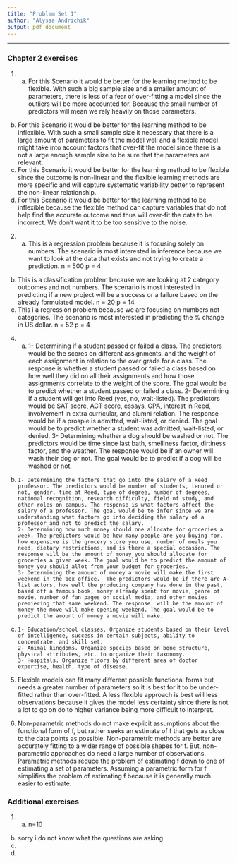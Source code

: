 ```yaml
---
title: "Problem Set 1"
author: "Alyssa Andrichik"
output: pdf_document
---
```


* * *

### Chapter 2 exercises
1. (a) For this Scenario it would be better for the learning method to be flexible. With such a big sample size and a smaller amount of parameters, there is less of a fear of over-fitting a model since the outliers will be more accounted for. Because the small number of predictors will mean we rely heavily on those parameters. 
(b) For this Scenario it would be better for the learning method to be inflexible. With such a small sample size it necessary that there is a large amount of parameters to fit the model well and a flexible model might take into account factors that over-fit the model since there is a not a large enough sample size to be sure that the parameters are relevant. 
(c) For this Scenario it would be better for the learning method to be flexible since the outcome is non-linear and the flexible learning methods are more specific and will capture systematic variability better to represent the non-linear relationship. 
(d) For this Scenario it would be better for the learning method to be inflexible because the flexible method can capture variables that do not help find the accurate outcome and thus will over-fit the data to be incorrect. We don't want it to be too sensitive to the noise.

2. (a) This is a regression problem because it is focusing solely on numbers. The scenario is most interested in inference because we want to look at the data that exists and not trying to create a prediction. n = 500 p = 4
(b) This is a classification problem because we are looking at 2 category outcomes and not numbers. The scenario is most interested in predicting if a new project will be a success or a failure based on the already formulated model.  n = 20 p = 14
(c) This i a regression problem because we are focusing on numbers not categories. The scenario is most interested in predicting the % change in US dollar. n = 52 p = 4

4. (a)  1- Determining if a student passed or failed a class. The predictors would be the scores on different assignments, and the weight of each assignment in relation to the over grade for a class. The response is whether a student passed or failed a class based on how well they did on all their assignments and how those assignments correlate to the weight of the score. The goal would be to predict whether a student passed or failed a class.
        2- Determining if a student will get into Reed (yes, no, wait-listed). The predictors would be SAT score, ACT score, essays, GPA, interest in Reed, involvement in extra curricular, and alumni relation. The response would be if a prospie is admitted, wait-listed, or denied. The goal would be to predict whether a student was admitted, wait-listed, or denied.
        3- Determining whether a dog should be washed or not. The predictors would be time since last bath, smelliness factor, dirtiness factor, and the weather. The response would be if an owner will wash their dog or not. The goal would be to predict if a dog will be washed or not.

(b)     1- Determining the factors that go into the salary of a Reed professor. The predictors would be number of students, tenured or not, gender, time at Reed, type of degree, number of degrees, national recognition, research difficulty, field of study, and other roles on campus. The response is what factors affect the salary of a professor. The goal would be to infer since we are understanding what factors go into deciding the salary of a professor and not to predict the salary.
        2- Determining how much money should one allocate for groceries a week. The predictors would be how many people are you buying for, how expensive is the grocery store you use, number of meals you need, dietary restrictions, and is there a special occasion. The response will be the amount of money you should allocate for groceries a given week. The goal would be to predict the amount of money you should allot from your budget for groceries.
        3- Determining the amount of money a movie will make the first weekend in the box office.  The predictors would be if there are A-list actors, how well the producing company has done in the past, based off a famous book, money already spent for movie, genre of movie, number of fan pages on social media, and other movies premiering that same weekend. The response  will be the amount of money the move will make opening weekend. The goal would be to predict the amount of money a movie will make.

(c)     1- Education/school classes. Organize students based on their level of intelligence, success in certain subjects, ability to concentrate, and skill set.
        2- Animal kingdoms. Organize species based on bone structure, physical attributes, etc. to organize their taxonomy.
        3- Hospitals. Organize floors by different area of doctor expertise, health, type of disease.

5. Flexible models can fit many different possible functional forms but needs a greater number of parameters so it is best for it to be under-fitted rather than over-fitted. A less flexible approach is best will less observations because it gives the model less certainty since there is not a lot to go on do to higher variance being more difficult to interpret. 

6. Non-parametric methods do not make explicit assumptions about the functional form of f, but rather seeks an estimate of f that gets as close to the data points as possible. Non-parametric methods are better are accurately fitting to a wider range of possible shapes for f. But, non-parametric approaches do need a large number of observations. Parametric methods reduce the problem of estimating f down to one of estimating a set of parameters. Assuming a parametric form for f simplifies the problem of estimating f because it is generally much easier to estimate. 

### Additional exercises
1. (a) n=10 
  (b) sorry i do not know what the questions are asking.
  (c)
  (d)